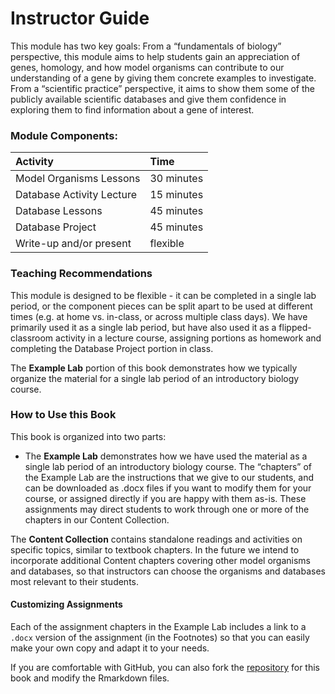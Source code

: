 # Instructor Guide {-}

This module has two key goals: From a "fundamentals of biology" perspective, this module aims to help students gain an appreciation of genes, homology, and how model organisms can contribute to our understanding of a gene by giving them concrete examples to investigate.  From a "scientific practice" perspective, it aims to show them some of the publicly available scientific databases and give them confidence in exploring them to find information about a gene of interest.

### Module Components: {-}

| Activity | Time |
| :-- | :- |
| Model Organisms Lessons | 30 minutes |
| Database Activity Lecture | 15 minutes |
| Database Lessons | 45 minutes |
| Database Project | 45 minutes |
| Write-up and/or present | flexible |

### Teaching Recommendations {-}

This module is designed to be flexible - it can be completed in a single lab period, or the component pieces can be split apart to be used at different times (e.g. at home vs. in-class, or across multiple class days).  We have primarily used it as a single lab period, but have also used it as a flipped-classroom activity in a lecture course, assigning portions as homework and completing the Database Project portion in class.

The **Example Lab** portion of this book demonstrates how we typically organize the material for a single lab period of an introductory biology course.

### How to Use this Book {-}

This book is organized into two parts:

- The **Example Lab** demonstrates how we have used the material as a single lab period of an introductory biology course. The "chapters" of the Example Lab are the instructions that we give to our students, and can be downloaded as .docx files if you want to modify them for your course, or assigned directly if you are happy with them as-is.  These assignments may direct students to work through one or more of the chapters in our Content Collection.

The **Content Collection** contains standalone readings and activities on specific topics, similar to textbook chapters.  In the future we intend to incorporate additional Content chapters covering other model organisms and databases, so that instructors can choose the organisms and databases most relevant to their students.

#### Customizing Assignments {-}

Each of the assignment chapters in the Example Lab includes a link to a `.docx` version of the assignment (in the Footnotes) so that you can easily make your own copy and adapt it to your needs.  

If you are comfortable with GitHub, you can also fork the [repository](https://github.com/C-MOOR/module-model-org-db) for this book and modify the Rmarkdown files.


